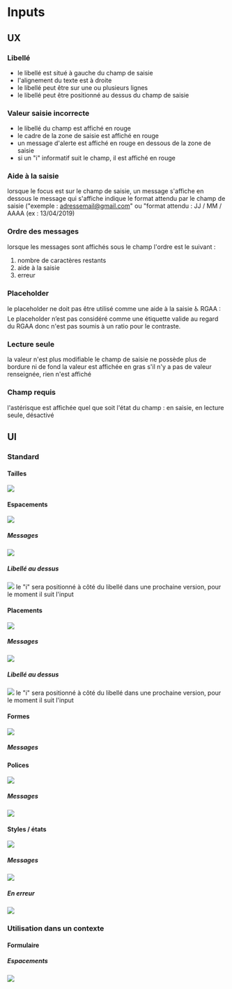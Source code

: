 
<Meta title="Molecules/Inputs/mg-input" />

# Inputs

## UX

### Libellé

- le libellé est situé à gauche du champ de saisie
- l'alignement du texte est à droite
- le libellé peut être sur une ou plusieurs lignes
- le libellé peut être positionné au dessus du champ de saisie

### Valeur saisie incorrecte

- le libellé du champ est affiché en rouge
- le cadre de la zone de saisie est affiché en rouge
- un message d'alerte est affiché en rouge en dessous de la zone de saisie
- si un "i" informatif suit le champ, il est affiché en rouge

### Aide à la saisie

lorsque le focus est sur le champ de saisie, un message s'affiche en dessous
le message qui s'affiche indique le format attendu par le champ de saisie ("exemple : adressemail@gmail.com" ou "format attendu : JJ / MM / AAAA (ex : 13/04/2019)

### Ordre des messages

lorsque les messages sont affichés sous le champ l'ordre est le suivant :

1. nombre de caractères restants
2. aide à la saisie
3. erreur

### Placeholder

le placeholder ne doit pas être utilisé comme une aide à la saisie
♿ RGAA : Le placeholder n’est pas considéré comme une étiquette valide au regard du RGAA donc n'est pas soumis à un ratio pour le contraste.

### Lecture seule

la valeur n'est plus modifiable
le champ de saisie ne possède plus de bordure ni de fond
la valeur est affichée en gras
s'il n'y a pas de valeur renseignée, rien n'est affiché

### Champ requis

l'astérisque est affichée quel que soit l'état du champ : en saisie, en lecture seule, désactivé

## UI

### Standard

#### Tailles

![](./inputs/doc/img/tailles.png)

#### Espacements

![](./inputs/doc/img/espacements.png)

##### Messages

![](./inputs/doc/img/espacements-messages.png)

##### Libellé au dessus

![](./inputs/doc/img/espacements-labelTop.png)
le "i" sera positionné à côté du libellé dans une prochaine version, pour le moment il suit l'input

#### Placements

![](./inputs/doc/img/placements.png)

##### Messages

![](./inputs/doc/img/placements-messages.png)

##### Libellé au dessus

![](./inputs/doc/img/placements-labelTop.png)
le "i" sera positionné à côté du libellé dans une prochaine version, pour le moment il suit l'input

#### Formes

![](./inputs/doc/img/formes.png)

##### Messages

#### Polices

![](./inputs/doc/img/polices.png)

##### Messages

![](./inputs/doc/img/polices-messages.png)

#### Styles / états

![](./inputs/doc/img/styles.png)

##### Messages

![](./inputs/doc/img/styles-messages.png)

##### En erreur

![](./inputs/doc/img/styles-erreurs.png)

### Utilisation dans un contexte

#### Formulaire

##### Espacements

![](./inputs/doc/img/form-espacements.png)
